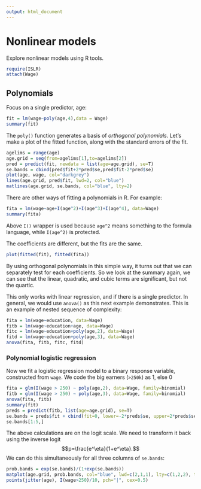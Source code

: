 ```yaml
---
output: html_document
---
```

Nonlinear models
================

Explore nonlinear models using R tools.

```r
require(ISLR)
attach(Wage)
```

Polynomials
------------

Focus on a single predictor, age:

```r
fit = lm(wage~poly(age,4),data = Wage)
summary(fit)
```

The `poly()` function generates a basis of *orthogonal polynomials*.
Let's make a plot of the fitted function, along with the standard
errors of the fit.

```r
agelims = range(age)
age.grid = seq(from=agelims[1],to=agelims[2])
pred = predict(fit, newdata = list(age=age.grid), se=T)
se.bands = cbind(pred$fit+2*pred$se,pred$fit-2*pred$se)
plot(age, wage, col="darkgrey")
lines(age.grid, pred$fit, lwd=2, col="blue")
matlines(age.grid, se.bands, col="blue", lty=2)
```

There are other ways of fitting a polynomials in R. For example:

```r
fita = lm(wage~age+I(age^2)+I(age^3)+I(age^4), data=Wage)
summary(fita)
```

Above `I()` wrapper is used because `age^2` means something to the formula language,
while `I(age^2)`  is protected.

The coefficients are different, but the fits are the same. 

```r
plot(fitted(fit), fitted(fita))
```

By using orthogonal polynomials in this simple way, it turns out 
that we can separately test for each coefficients. So we look at the summary again,
we can see that the linear, quadratic, and cubic terms are significant, but not the quartic.

This only works  with linear regression, and if there is a single predictor.
In general, we would use `anova()` as this next example demonstrates.
This is an example of nested sequence of complexity:

```r
fita = lm(wage~education, data=Wage)
fitb = lm(wage~education+age, data=Wage)
fitc = lm(wage~education+poly(age,2), data=Wage)
fitd = lm(wage~education+poly(age,3), data=Wage)
anova(fita, fitb, fitc, fitd)
```

### Polynomial logistic regression

Now we fit a logistic regression model to a binary response variable,
constructed from `wage`. We code the big earners (`>250k`) as 1, else 0

```r
fita = glm(I(wage > 250) ~ poly(age,2), data=Wage, family=binomial)
fitb = glm(I(wage > 250) ~ poly(age,3), data=Wage, family=binomial)
anova(fita, fitb)
summary(fit)
preds = predict(fitb, list(age=age.grid), se=T)
se.bands = preds$fit + cbind(fit=0, lower=-2*preds$se, upper=2*preds$se)
se.bands[1:5,]
```

The above calculations are on the logit scale. We need to transform it back using
the inverse logit $$p=\frac{e^\eta}{1+e^\eta}.$$ We can do this simultaneously for all 
three columns of `se.bands`:

```r
prob.bands = exp(se.bands)/(1+exp(se.bands))
matplot(age.grid, prob.bands, col="blue", lwd=c(2,1,1), lty=c(1,2,2), type="l", ylim=c(0,0.1))
points(jitter(age), I(wage>250)/10, pch="|", cex=0.5)
```




